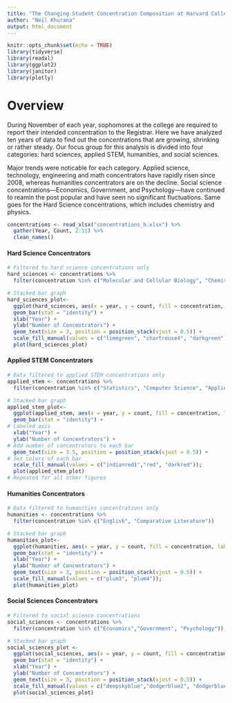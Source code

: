 ```yaml
---
title: "The Changing Student Concentration Composition at Harvard College"
author: "Neil Khurana"
output: html_document
---
```


```r
knitr::opts_chunk$set(echo = TRUE)
library(tidyverse)
library(readxl)
library(ggplot2)
library(janitor)
library(plotly)
```

# Overview

During November of each year, sophomores at the college are required to report their intended concentration to the Registrar. Here we have analyzed ten years of data to find out the concentrations that are growing, shrinking or rather steady. Our focus group for this analysis is divided into four categories: hard sciences, applied STEM, humanities, and social sciences. 

Major trends were noticable for each category. Applied science, technology, engineering and math concentrators have rapidly risen since 2008, whereas humanities concentrators are on the decline. Social science concentrations—Economics, Government, and Psychology—have continued to reamin the post popular and have seen no significant fluctuations. Same goes for the Hard Science concentrations, which includes chemistry and physics.

```r
concentrations <- read_xlsx("concentrations_h.xlsx") %>% 
  gather(Year, Count, 2:11) %>% 
  clean_names()
```
#### Hard Science Concentrators

```r
# Filtered to hard science concentrations only
hard_sciences <- concentrations %>% 
  filter(concentration %in% c("Molecular and Cellular Biology", "Chemistry", "Physics"))

# Stacked bar graph
hard_sciences_plot<- 
  ggplot(hard_sciences, aes(x = year, y = count, fill = concentration, label = count)) + 
  geom_bar(stat = "identity") +
  xlab("Year") +
  ylab("Number of Concentrators") +
  geom_text(size = 3, position = position_stack(vjust = 0.5)) +
  scale_fill_manual(values = c("limegreen", "chartreuse4", "darkgreen")); 
  plot(hard_sciences_plot)
```

#### Applied STEM Concentrators

```R
# Data filtered to applied STEM concentrations only
applied_stem <- concentrations %>% 
  filter(concentration %in% c("Statistics", "Computer Science", "Applied Mathematics"))

# Stacked bar graph
applied_stem_plot<- 
  ggplot(applied_stem, aes(x = year, y = count, fill = concentration, label = count)) + 
  geom_bar(stat = "identity") + 
# Labeled axis
  xlab("Year") +
  ylab("Number of Concentrators") +
# Add number of concentrators to each bar
  geom_text(size = 3.5, position = position_stack(vjust = 0.5)) +
# Set colors of each bar
  scale_fill_manual(values = c("indianred1","red", "darkred"));
  plot(applied_stem_plot)
# Repeated for all other figures
```

#### Humanities Concentrators

```R
# Data filtered to humanities concentrations only
humanities <- concentrations %>% 
  filter(concentration %in% c("English", "Comparative Literature"))

# Stacked bar graph
humanities_plot<- 
  ggplot(humanities, aes(x = year, y = count, fill = concentration, label = count)) + 
  geom_bar(stat = "identity") +
  xlab("Year") +
  ylab("Number of Concentrators") +
  geom_text(size = 3, position = position_stack(vjust = 0.5)) +
  scale_fill_manual(values = c("plum3", "plum4"));
  plot(humanities_plot)
```

#### Social Sciences Concentrators

```R
# Filtered to social science concentrations
social_sciences <- concentrations %>% 
  filter(concentration %in% c("Economics","Government", "Psychology"))

# Stacked bar graph
social_sciences_plot <- 
  ggplot(social_sciences, aes(x = year, y = count, fill = concentration, label = count)) + 
  geom_bar(stat = "identity") + 
  xlab("Year") +
  ylab("Number of Concentrators") +
  geom_text(size = 3, position = position_stack(vjust = 0.5)) +
  scale_fill_manual(values = c("deepskyblue","dodgerblue2", "dodgerblue4"));
  plot(social_sciences_plot)
```